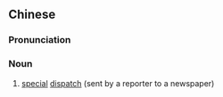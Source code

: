 ==Chinese==
{{zh-forms|s=专电}}

===Pronunciation===
{{zh-pron
|m=zhuāndiàn
|c=zyun1 din6
|mn=qz,tw,xm,zz:choan-tiān
|cat=n
}}

===Noun===
{{zh-noun}}

# [[special]] [[dispatch]] (sent by a reporter to a newspaper)